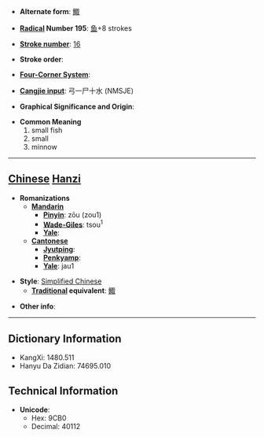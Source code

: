 * '''Alternate form''': [[鯫]]

* '''[[Wiktionary:Chinese radical index| Radical]] Number 195''': [[Wiktionary:Chinese radical index 鱼|鱼]]+8 strokes

* '''[[Wiktionary:Chinese total strokes index|Stroke number]]''': [[Wiktionary:Chinese total strokes index 16|16]]

* '''Stroke order''': 

* '''[[Wiktionary:Chinese four corner index|Four-Corner System]]''': 

* '''[[Wiktionary:Chinese Cangjie index|Cangjie input]]''': 弓一尸十水 (NMSJE)

* '''Graphical Significance and Origin''': 

* '''Common Meaning'''
*#small fish
*# small
*# minnow


----

== [[Chinese]] [[Hanzi]] ==

* '''Romanizations'''
** '''[[Mandarin]]'''
*** '''[[Pinyin]]''': zōu (zou1)
*** '''[[Wade-Giles]]''': tsou<sup>1</sup>
*** '''[[Yale]]''': 
** '''[[Cantonese]]'''
*** '''[[Jyutping]]''':
*** '''[[Penkyamp]]''': 
*** '''[[Yale]]''': jau1

* '''Style''': [[Simplified Chinese]] 
** '''[[Traditional Chinese|Traditional]] equivalent''': [[鯫]]

* '''Other info''': 

----

== Dictionary Information ==

* KangXi: 1480.511
* Hanyu Da Zidian: 74695.010

== Technical Information ==

* '''Unicode''':
** Hex: 9CB0
** Decimal: 40112